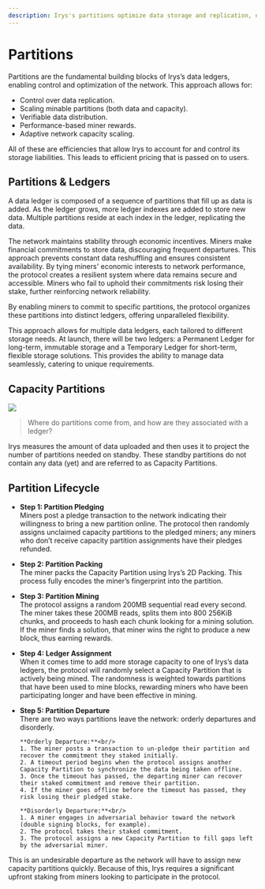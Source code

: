 ```yaml
---
description: Irys's partitions optimize data storage and replication, ensuring verifiable distribution, performance-based rewards, and adaptive scaling.
---
```


# Partitions

Partitions are the fundamental building blocks of Irys’s data ledgers, enabling control and optimization of the network. This approach allows for:

- Control over data replication.
- Scaling minable partitions (both data and capacity).
- Verifiable data distribution.
- Performance-based miner rewards.
- Adaptive network capacity scaling.

All of these are efficiencies that allow Irys to account for and control its storage liabilities. This leads to efficient pricing that is passed on to users.

## Partitions & Ledgers

A data ledger is composed of a sequence of partitions that fill up as data is added.
As the ledger grows, more ledger indexes are added to store new data.
Multiple partitions reside at each index in the ledger, replicating the data.

The network maintains stability through economic incentives. Miners make financial commitments to store data, discouraging frequent departures. This approach prevents constant data reshuffling and ensures consistent availability. By tying miners' economic interests to network performance, the protocol creates a resilient system where data remains secure and accessible. Miners who fail to uphold their commitments risk losing their stake, further reinforcing network reliability.

By enabling miners to commit to specific partitions, the protocol organizes these partitions into distinct ledgers, offering unparalleled flexibility.

This approach allows for multiple data ledgers, each tailored to different storage needs. At launch, there will be two ledgers: a Permanent Ledger for long-term, immutable storage and a Temporary Ledger for short-term, flexible storage solutions. This provides the ability to manage data seamlessly, catering to unique requirements.

## Capacity Partitions

<img className="rounded-2xl my-5" src="/diagrams/capacity-partitions.jpg" />

> Where do partitions come from, and how are they associated with a ledger?

Irys measures the amount of data uploaded and then uses it to project the number of partitions needed on standby. These standby partitions do not contain any data (yet) and are referred to as Capacity Partitions.

## Partition Lifecycle

- **Step 1: Partition Pledging**<br/>
  Miners post a pledge transaction to the network indicating their willingness to bring a new partition online. The protocol then randomly assigns unclaimed capacity partitions to the pledged miners; any miners who don’t receive capacity partition assignments have their pledges refunded.

- **Step 2: Partition Packing**<br/>
  The miner packs the Capacity Partition using Irys’s 2D Packing. This process fully encodes the miner’s fingerprint into the partition.

- **Step 3: Partition Mining**<br/>
  The protocol assigns a random 200MB sequential read every second. The miner takes these 200MB reads, splits them into 800 256KiB chunks, and proceeds to hash each chunk looking for a mining solution. If the miner finds a solution, that miner wins the right to produce a new block, thus earning rewards.

- **Step 4: Ledger Assignment**<br/>
  When it comes time to add more storage capacity to one of Irys’s data ledgers, the protocol will randomly select a Capacity Partition that is actively being mined. The randomness is weighted towards partitions that have been used to mine blocks, rewarding miners who have been participating longer and have been effective in mining.

- **Step 5: Partition Departure**<br/>
  There are two ways partitions leave the network: orderly departures and disorderly.

      **Orderly Departure:**<br/>
      1. The miner posts a transaction to un-pledge their partition and recover the commitment they staked initially.
      2. A timeout period begins when the protocol assigns another Capacity Partition to synchronize the data being taken offline.
      3. Once the timeout has passed, the departing miner can recover their staked commitment and remove their partition.
      4. If the miner goes offline before the timeout has passed, they risk losing their pledged stake.

      **Disorderly Departure:**<br/>
      1. A miner engages in adversarial behavior toward the network (double signing blocks, for example).
      2. The protocol takes their staked commitment.
      3. The protocol assigns a new Capacity Partition to fill gaps left by the adversarial miner.

This is an undesirable departure as the network will have to assign new capacity partitions quickly. Because of this, Irys requires a significant upfront staking from miners looking to participate in the protocol.

